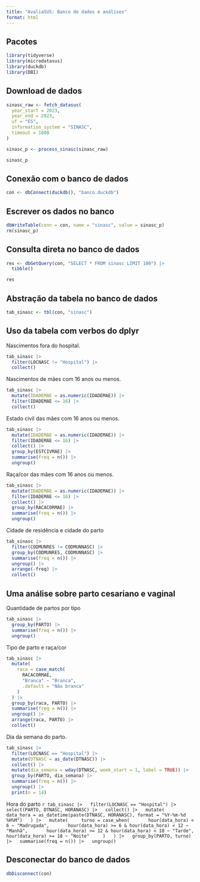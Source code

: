 ```yaml
---
title: "AvaliaSUS: Banco de dados e análises"
format: html
---
```


## Pacotes

```r
library(tidyverse)
library(microdatasus)
library(duckdb)
library(DBI)
```

## Download de dados

```r
sinasc_raw <- fetch_datasus(
  year_start = 2023,
  year_end = 2023,
  uf = "ES",
  information_system = "SINASC",
  timeout = 1000
)

sinasc_p <- process_sinasc(sinasc_raw)

sinasc_p
```

## Conexão com o banco de dados

```r
con <- dbConnect(duckdb(), "banco.duckdb")
```

## Escrever os dados no banco

```r
dbWriteTable(conn = con, name = "sinasc", value = sinasc_p)
rm(sinasc_p)
```

## Consulta direta no banco de dados

```r
res <- dbGetQuery(con, "SELECT * FROM sinasc LIMIT 100") |>
  tibble()

res
```

## Abstração da tabela no banco de dados

```r
tab_sinasc <- tbl(con, "sinasc")
```

## Uso da tabela com verbos do dplyr

Nascimentos fora do hospital.
```r
tab_sinasc |>
  filter(LOCNASC != "Hospital") |>
  collect()
```


Nascimentos de mães com 16 anos ou menos.
```r
tab_sinasc |>
  mutate(IDADEMAE = as.numeric(IDADEMAE)) |>
  filter(IDADEMAE <= 16) |>
  collect()
```

Estado civil das mães com 16 anos ou menos.
```r
tab_sinasc |>
  mutate(IDADEMAE = as.numeric(IDADEMAE)) |>
  filter(IDADEMAE <= 16) |>
  collect() |>
  group_by(ESTCIVMAE) |>
  summarise(freq = n()) |>
  ungroup()
```

Raça/cor das mães com 16 anos ou menos.
```r
tab_sinasc |>
  mutate(IDADEMAE = as.numeric(IDADEMAE)) |>
  filter(IDADEMAE <= 16) |>
  collect() |>
  group_by(RACACORMAE) |>
  summarise(freq = n()) |>
  ungroup()
```

Cidade de residência e cidade do parto
```r
tab_sinasc |>
  filter(CODMUNRES != CODMUNNASC) |>
  group_by(CODMUNRES, CODMUNNASC) |>
  summarise(freq = n()) |>
  ungroup() |>
  arrange(-freq) |>
  collect()
```

## Uma análise sobre parto cesariano e vaginal

Quantidade de partos por tipo
```r
tab_sinasc |>
  group_by(PARTO) |>
  summarise(freq = n()) |>
  ungroup()
```

Tipo de parto e raça/cor
```r
tab_sinasc |>
  mutate(
    raca = case_match(
      RACACORMAE,
      "Branca" ~ "Branca",
      .default = "Não branca"
    )
  ) |>
  group_by(raca, PARTO) |>
  summarise(freq = n()) |>
  ungroup() |>
  arrange(raca, PARTO) |>
  collect()
```

Dia da semana do parto.
```r
tab_sinasc |>
  filter(LOCNASC == "Hospital") |>
  mutate(DTNASC = as_date(DTNASC)) |>
  collect() |>
  mutate(dia_semana = wday(DTNASC, week_start = 1, label = TRUE)) |>
  group_by(PARTO, dia_semana) |>
  summarise(freq = n()) |>
  ungroup() |>
  print(n = 14)
```

Hora do parto
 ```r
tab_sinasc |>
  filter(LOCNASC == "Hospital") |>
  select(PARTO, DTNASC, HORANASC) |>
  collect() |>
  mutate(
    data_hora = as_datetime(paste(DTNASC, HORANASC), format = "%Y-%m-%d %H%M")
  ) |>
  mutate(
    turno = case_when(
      hour(data_hora) < 6 ~ "Madrugada",
      hour(data_hora) >= 6 & hour(data_hora) < 12 ~ "Manhã",
      hour(data_hora) >= 12 & hour(data_hora) < 18 ~ "Tarde",
      hour(data_hora) >= 18 ~ "Noite"
    )
  ) |>
  group_by(PARTO, turno) |>
  summarise(freq = n()) |>
  ungroup()
 ```

## Desconectar do banco de dados

```r
dbDisconnect(con)
```